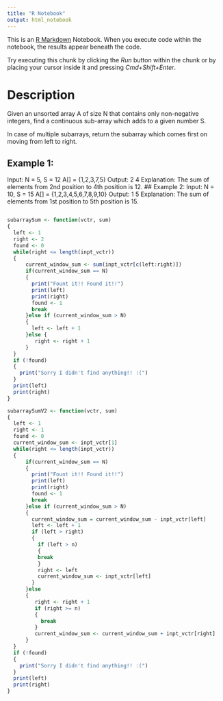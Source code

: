 ```yaml
---
title: "R Notebook"
output: html_notebook
---
```


This is an [R Markdown](http://rmarkdown.rstudio.com) Notebook. When you execute code within the notebook, the results appear beneath the code. 

Try executing this chunk by clicking the *Run* button within the chunk or by placing your cursor inside it and pressing *Cmd+Shift+Enter*. 


# Description
Given an unsorted array A of size N that contains only non-negative integers, find a continuous sub-array which adds to a given number S.

In case of multiple subarrays, return the subarray which comes first on moving from left to right.

## Example 1:
Input:
N = 5, S = 12
A[] = {1,2,3,7,5}
Output: 2 4
Explanation: The sum of elements 
from 2nd position to 4th position 
is 12.
## Example 2:
Input:
N = 10, S = 15
A[] = {1,2,3,4,5,6,7,8,9,10}
Output: 1 5
Explanation: The sum of elements 
from 1st position to 5th position
is 15.
```r

```


```r
subarraySum <- function(vctr, sum)
{
  left <- 1
  right <- 2
  found <- 0
  while(right <= length(inpt_vctr))
  {
      current_window_sum <- sum(inpt_vctr[c(left:right)])
      if(current_window_sum == N)
      {
        print("Fount it!! Found it!!")
        print(left)
        print(right)
        found <- 1
        break
      }else if (current_window_sum > N) 
      {
        left <- left + 1
      }else {
         right <- right + 1
      }
  }
  if (!found) 
  {
    print("Sorry I didn't find anything!! :(")   
  }
  print(left)
  print(right)
}
```

```r

subarraySumV2 <- function(vctr, sum)
{
  left <- 1
  right <- 1
  found <- 0
  current_window_sum <- inpt_vctr[1]
  while(right <= length(inpt_vctr))
  {
      if(current_window_sum == N)
      {
        print("Fount it!! Found it!!")
        print(left)
        print(right)
        found <- 1
        break
      }else if (current_window_sum > N) 
      {
        current_window_sum = current_window_sum - inpt_vctr[left]
        left <- left + 1
        if (left > right)
        {
          if (left > n)
          {
          break
          }
          right <- left
          current_window_sum <- inpt_vctr[left]
        }
      }else 
      {
         right <- right + 1
         if (right >= n)
         {
           break
         }
         current_window_sum <- current_window_sum + inpt_vctr[right]
      }
  }
  if (!found) 
  {
    print("Sorry I didn't find anything!! :(")   
  }
  print(left)
  print(right)
}

```


